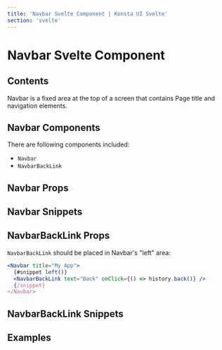 ```yaml
---
title: 'Navbar Svelte Component | Konsta UI Svelte'
section: 'svelte'
---
```



# Navbar Svelte Component

## Contents

Navbar is a fixed area at the top of a screen that contains Page title and navigation elements.

## Navbar Components

There are following components included:

- `Navbar`
- `NavbarBackLink`

## Navbar Props

<NavbarProps />

## Navbar Snippets

<NavbarSlots />

## NavbarBackLink Props

`NavbarBackLink` should be placed in Navbar's "left" area:

```jsx
<Navbar title="My App">
  {#snippet left()}
  <NavbarBackLink text="Back" onClick={() => history.back()} />
  {/snippet}
</Navbar>
```

<NavbarBackLinkProps />

## NavbarBackLink Snippets

<NavbarBackLinkSlots />

## Examples

<NavbarExample />

<SubnavbarExample />
